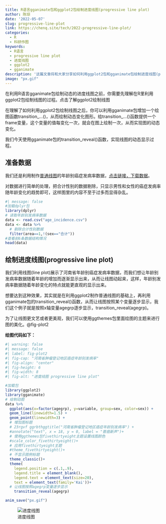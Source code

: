 ```yaml
---
title: R语言gganimate包和ggplot2包绘制进度线图(progressive line plot)
author: 陈琼
date: '2022-05-07'
slug: progressive-line-plot
link: https://chenq.site/tech/2022-progressive-line-plot/
categories:
  - R
  - 科研作图
keywords:
  - R语言
  - progressive line plot
  - 进度线图
  - ggplot2
  - gganimate
description: '这篇文章将和大家分享如何利用ggplot2包和gganimate包绘制进度线图(progressive line plot)的过程，其实我所说的进度线图就是让线图按照某一个变量一点一点的显示出来，最后显示完全这样一种类型的动态图形。'
image: "px.gif"
---
```



在利用R语言gganimate包绘制动态的进度线图之前，你需要先理解在R里利用ggplot2包绘制线图的过程。点击了解ggplot2绘制线图


在理解了如何利用ggplot2包绘制线图之后，你可以利用gganimate包增加一个绘图函数transition\_...()，从而绘制动态变化图形。给transition\_...()函数提供一个frame变量，这个变量的值每变化一次，就会在图上绘制一次，从而实现图的动态变化。

我们今天使用gganimate包的transition_reveal()函数，实现线图的动态显示过程。

## 准备数据

我们还是利用制作[普通线图](https://chenq.site/tech/2022-ggplot2-lineplot/)的年龄别癌症发病率数据，[点击链接，下载数据](age_incidence.csv)。

对数据进行简单的处理，把合计性别的数据剔除，只显示男性和女性的癌症发病率随年龄变化的趋势即可，这样图里的内容不至于过多而显得杂乱。

```r
#| message: false
#加载dplyr包
library(dplyr)
# 读取年龄别发病率数据
data <- read.csv("age_incidence.csv")
data <- data %>%
  # 剔除合计性别数据
  filter(area==1,!(sex=="合计"))
#查看前6条数据结构情况
head(data)
```

## 绘制进度线图(progressive line plot)

我们利用线图(line plot)展示了河南省年龄别癌症发病率数据，而我们想让年龄别发病率数据随着年龄的增加而逐渐显示出来，从而让线图动起来，这样，年龄别发病率数据随着年龄变化的特点就能更直观的显示出来。

想要达到这种效果，其实就是在利用ggplot2制作普通线图的基础上，再利用gganimate包的transition_reveal()函数，从而让线图按照某个变量逐步显示，我们这个例子就是按照x轴变量agegrp逐步显示，transition_reveal(agegrp)。

为了让线图更文艺或者更美观，我们可以使用ggthemes包里面绘图的主题来进行图的美化。@fig-plot2

**绘图代码如下：**

```r
#| warning: false
#| message: false
#| label: fig-plot2
#| fig-cap: "河南省肿瘤登记地区癌症年龄别发病率"
#| fig-align: "center"
#| fig-height: 6
#| fig-width: 8
#| fig-alt: "进度线图 progressive line plot"

#加载包
library(ggplot2)
library(gganimate)
# 绘制动图
data %>%
  ggplot(aes(x=factor(agegrp), y=variable, group=sex, color=sex)) +
  geom_line(linewidth=1.5) +
  geom_point(linewidth=3) +
  # 增加图标题
  # 23rgvf ggrbthggtitle("河南省肿瘤登记地区癌症年龄别发病率") +
  #annotate("text", x = 18, y = 0, label = "普癌新声")+
  # 使用ggthemes包fivethirtyeight主题设置线图颜色
  #scale_color_fivethirtyeight()+ 
  # 应用fivethirtyeight主题
  #theme_fivethirtyeight()+
  # 不显示图例标题
  theme_classic()+
  theme(
    legend.position = c(.1,.9),
    legend.title = element_blank(),
    legend.text = element_text(size=20),
    text = element_text(family='Kai'))+
  # 让线图按照agegrp变量逐步显示
    transition_reveal(agegrp)

anim_save("px.gif")
```
![进度线图](px.gif)